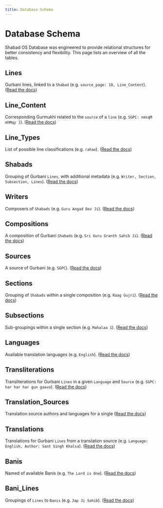 ```yaml
---
title: Database Schema
---
```



# Database Schema

Shabad OS Database was engineered to provide relational structures for better
consistency and flexibility. This page lists an overview of all the tables.

<Media src='/media/schema.png' alt='' link />

## Lines

Gurbani lines, linked to a `Shabad` (e.g. `source_page: 10, Line_Content`). ([Read the docs](/docs/database/schema/lines))

## Line_Content

Corresponding Gurmukhi related to the `source` of a `line` (e.g. `SGPC: nmsqM mhMqy ]`). ([Read the docs](/docs/database/schema/line_content))

## Line_Types

List of possible line classifications (e.g. `rahao`). ([Read the docs](/docs/database/schema/line_types))

## Shabads

Grouping of Gurbani `Lines`, with additional metadata (e.g. `Writer, Section, Subsection, Lines`). ([Read the docs](/docs/database/schema/shabads))

## Writers

Composers of `Shabads` (e.g. `Guru Angad Dev Ji`). ([Read the docs](/docs/database/schema/writers))

## Compositions

A composition of Gurbani `Shabads` (e.g. `Sri Guru Granth Sahib Ji`). ([Read the docs](/docs/database/schema/compositions))

## Sources

A source of Gurbani (e.g. `SGPC`). ([Read the docs](/docs/database/schema/sources))

## Sections

Grouping of `Shabads` within a single composition (e.g. `Raag Gujri`). ([Read the docs](/docs/database/schema/sections))

## Subsections

Sub-groupings within a single section (e.g. `Mahalaa 1`). ([Read the docs](/docs/database/schema/subsections))

## Languages

Available translation languages (e.g. `English`). ([Read the docs](/docs/database/schema/languages))

## Transliterations

Transliterations for Gurbani `Lines` in a given `Language` and `Source` (e.g. `SGPC: har har har gun gaavo`). ([Read the docs](/docs/database/schema/transliterations))

## Translation_Sources

Translation source authors and languages for a single ([Read the docs](/docs/database/schema/translation_sources))

## Translations

Translations for Gurbani `Lines` from a translation source (e.g. `Language: English, Author: Sant Singh Khalsa`). ([Read the docs](/docs/database/schema/translations))

## Banis

Named of available Banis (e.g. `The Lord is One`). ([Read the docs](/docs/database/schema/banis))

## Bani_Lines

Groupings of `Lines` to `Banis` (e.g. `Jap Ji Sahib`). ([Read the docs](/docs/database/schema/bani_lines))
